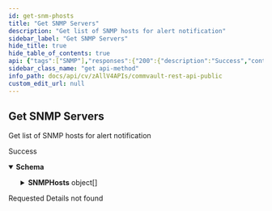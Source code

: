 ```yaml
---
id: get-snm-phosts
title: "Get SNMP Servers"
description: "Get list of SNMP hosts for alert notification"
sidebar_label: "Get SNMP Servers"
hide_title: true
hide_table_of_contents: true
api: {"tags":["SNMP"],"responses":{"200":{"description":"Success","content":{"application/json":{"schema":{"type":"object","properties":{"SNMPHosts":{"type":"array","items":{"description":"SNMP host configuration","properties":{"authenticationAlgorithm":{"description":"Authentication algorithm of SNMP host","enum":["HMAC_MD5","HMAC_SHA","HMAC128_SHA224","HMAC192_SHA256","HMAC256_SHA384","HMAC384_SHA512"],"type":"string"},"id":{"description":"Id of SNMP host","format":"int32","type":"integer"},"name":{"description":"Name of SNMP host","type":"string"},"privacyAlgorithm":{"description":"Privacy algorithm of SNMP host","enum":["None","CBC_DES","CFB128_AES128","CFB128_AES192","CFB128_AES256","CBC_AES128","CBC_AES192","CBC_AES256"],"type":"string"},"userName":{"description":"Username used to access SNMP host","type":"string"}},"title":"SNMPConfigurationSummary","type":"object"}}}}}}},"404":{"description":"Requested Details not found"}},"description":"Get list of SNMP hosts for alert notification","operationId":"GetSNMPhosts","method":"get","path":"/V4/Snmp","servers":[{"url":"http://{hostname}/webconsole/api","variables":{"hostname":{"default":"localhost","description":"Webconsole"}}}],"securitySchemes":{"token":{"in":"header","name":"Authtoken","type":"apiKey"}},"info":{"version":"1.0.0","contact":{},"description":"## Welcome\n\nWelcome to Commvault's Rest APIs. You can explore our APIs in [Postman](https://getpostman.com) using the predefined requests we created\n\nThe current version of this documentation is **Commvault Platform Release 2022E**.\n\nYou can access LTS documentation here:\n\n[Feature Release 11.20](https://documenter.getpostman.com/view/2046098/UVR7KoPJ)\n\n[Feature Release 11.24](https://documenter.getpostman.com/view/2046098/UVR7KoPL)\n\nFor more V2 and Latest APIs, please visit your API Explorer page.  \n[*More Details*](http://documentation.commvault.com/commvault/v11/article?p=107350_1.htm)\n\n## Setup\n\nTo get started, [create an environment in Postman](https://www.getpostman.com/docs/environments), select that environment, and set your environment variables by entering necessary values in the `0 - Setup/Environment Setup` pre-request script ([documentation on pre-request scripts](http://www.getpostman.com/docs/pre_request_scripts)). Also, Some of our calls might have dependencies. `GET`/`PUT`/`DELETE` may only work after an item is created with a `POST`.\n\nThe same set of APIs can be used for both XML and JSON. If you want to get equivalent JSON for the XML, use our [API](https://api.commvault.com/#fe2fa795-dd7c-4416-857d-75704b52be8c) for conversion.\n\n**Note:** Swagger Documentation for V2/Latest APIs are present in the following URL:  \n`{ServerURL}/sandbox/apiexplorer`\n\n[*More Details*](http://documentation.commvault.com/commvault/v11/article?p=45551.htm)","title":"Commvault Rest API - Public"},"postman":{"name":"Get SNMP Servers","description":{"content":"Get list of SNMP hosts for alert notification","type":"text/plain"},"url":{"path":["V4","Snmp"],"host":["{{baseUrl}}"],"query":[],"variable":[]},"header":[{"key":"Accept","value":"application/json"}],"method":"GET"}}
sidebar_class_name: "get api-method"
info_path: docs/api/cv/zAllV4APIs/commvault-rest-api-public
custom_edit_url: null
---
```



## Get SNMP Servers



Get list of SNMP hosts for alert notification

<div><ApiTabs><TabItem label={"200"} value={"200"}><div>

Success

</div><div><MimeTabs schemaType={"response"}><TabItem label={"application/json"} value={"application/json"}><SchemaTabs><TabItem label={"Schema"} value={"Schema"}><details style={{}} data-collapsed={false} open={true}><summary style={{"textAlign":"left"}}><strong>Schema</strong></summary><div style={{"textAlign":"left","marginLeft":"1rem"}}></div><ul style={{"marginLeft":"1rem"}}><SchemaItem collapsible={true} className={"schemaItem"}><details style={{}}><summary style={{}}><strong>SNMPHosts</strong><span style={{"opacity":"0.6"}}> object[]</span></summary><div style={{"marginLeft":"1rem"}}><SchemaItem collapsible={false} name={"authenticationAlgorithm"} required={false} deprecated={undefined} schemaDescription={"Authentication algorithm of SNMP host"} schemaName={"string"} qualifierMessage={"**Possible values:** [`HMAC_MD5`, `HMAC_SHA`, `HMAC128_SHA224`, `HMAC192_SHA256`, `HMAC256_SHA384`, `HMAC384_SHA512`]"} defaultValue={undefined}></SchemaItem><SchemaItem collapsible={false} name={"id"} required={false} deprecated={undefined} schemaDescription={"Id of SNMP host"} schemaName={"int32"} qualifierMessage={undefined} defaultValue={undefined}></SchemaItem><SchemaItem collapsible={false} name={"name"} required={false} deprecated={undefined} schemaDescription={"Name of SNMP host"} schemaName={"string"} qualifierMessage={undefined} defaultValue={undefined}></SchemaItem><SchemaItem collapsible={false} name={"privacyAlgorithm"} required={false} deprecated={undefined} schemaDescription={"Privacy algorithm of SNMP host"} schemaName={"string"} qualifierMessage={"**Possible values:** [`None`, `CBC_DES`, `CFB128_AES128`, `CFB128_AES192`, `CFB128_AES256`, `CBC_AES128`, `CBC_AES192`, `CBC_AES256`]"} defaultValue={undefined}></SchemaItem><SchemaItem collapsible={false} name={"userName"} required={false} deprecated={undefined} schemaDescription={"Username used to access SNMP host"} schemaName={"string"} qualifierMessage={undefined} defaultValue={undefined}></SchemaItem></div></details></SchemaItem></ul></details></TabItem><TabItem label={"Example (from schema)"} value={"Example (from schema)"}><ResponseSamples responseExample={"{\n  \"SNMPHosts\": [\n    {\n      \"authenticationAlgorithm\": \"HMAC_MD5\",\n      \"id\": 0,\n      \"name\": \"string\",\n      \"privacyAlgorithm\": \"None\",\n      \"userName\": \"string\"\n    }\n  ]\n}"} language={"json"}></ResponseSamples></TabItem></SchemaTabs></TabItem></MimeTabs></div></TabItem><TabItem label={"404"} value={"404"}><div>

Requested Details not found

</div><div></div></TabItem></ApiTabs></div>
      